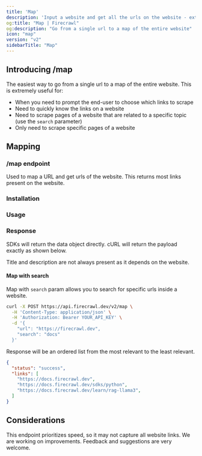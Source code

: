 ```yaml
---
title: 'Map'
description: 'Input a website and get all the urls on the website - extremely fast'
og:title: "Map | Firecrawl"
og:description: "Go from a single url to a map of the entire website"
icon: "map"
version: "v2"
sidebarTitle: "Map"
---
```



## Introducing /map

The easiest way to go from a single url to a map of the entire website. This is extremely useful for:
- When you need to prompt the end-user to choose which links to scrape
- Need to quickly know the links on a website
- Need to scrape pages of a website that are related to a specific topic (use the `search` parameter)
- Only need to scrape specific pages of a website




## Mapping

### /map endpoint

Used to map a URL and get urls of the website. This returns most links present on the website.


### Installation 

<CodeGroup>

<InstallationPython />
<InstallationJavaScript />
 

</CodeGroup>

### Usage

<CodeGroup>

<MapPython />
<MapJavaScript />
 

</CodeGroup>

### Response

SDKs will return the data object directly. cURL will return the payload exactly as shown below.

<MapResponse />

<Warning>
Title and description are not always present as it depends on the website.
</Warning>



#### Map with search

Map with `search` param allows you to search for specific urls inside a website.

```bash cURL
curl -X POST https://api.firecrawl.dev/v2/map \
  -H 'Content-Type: application/json' \
  -H 'Authorization: Bearer YOUR_API_KEY' \
  -d '{
    "url": "https://firecrawl.dev",
    "search": "docs"
  }'
```

Response will be an ordered list from the most relevant to the least relevant.

```json
{
  "status": "success",
  "links": [
    "https://docs.firecrawl.dev",
    "https://docs.firecrawl.dev/sdks/python",
    "https://docs.firecrawl.dev/learn/rag-llama3",
  ]
}
```

## Considerations

This endpoint prioritizes speed, so it may not capture all website links. We are working on improvements. Feedback and suggestions are very welcome.